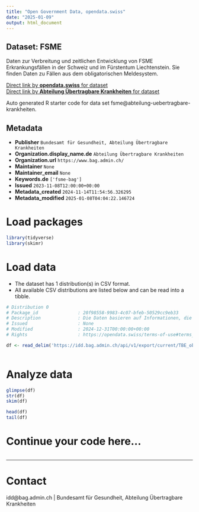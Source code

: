 ```yaml
---
title: "Open Government Data, opendata.swiss"
date: "2025-01-09"
output: html_document
---
```


## Dataset: FSME

Daten zur Verbreitung und zeitlichen Entwicklung von FSME Erkrankungsfällen in der Schweiz und im Fürstentum Liechtenstein. Sie finden Daten zu Fällen aus dem obligatorischen Meldesystem.

[Direct link by **opendata.swiss** for dataset](https://opendata.swiss/de/dataset/fsme1)<br>
[Direct link by **Abteilung Übertragbare Krankheiten** for dataset](https://idd.bag.admin.ch)

Auto generated R starter code for data set fsme@abteilung-uebertragbare-krankheiten.

## Metadata

- **Publisher** `Bundesamt für Gesundheit, Abteilung Übertragbare Krankheiten`
- **Organization.display_name.de** `Abteilung Übertragbare Krankheiten`
- **Organization.url** `https://www.bag.admin.ch/`
- **Maintainer** `None`
- **Maintainer_email** `None`
- **Keywords.de** `['fsme-bag']`
- **Issued** `2023-11-08T12:00:00+00:00`
- **Metadata_created** `2024-11-14T11:54:56.326295`
- **Metadata_modified** `2025-01-08T04:04:22.146724`


# Load packages

```r

library(tidyverse)
library(skimr)

```

# Load data

-   The dataset has 1 distribution(s) in CSV format.
-   All available CSV distributions are listed below and can be read into a tibble.

```r

# Distribution 0
# Package_id               : 20f98558-9983-4c07-bfeb-50529cc9eb33
# Description              : Die Daten basieren auf Informationen, die Laboratorien, Ärztinnen und Ärzte sowie Spitäler dem BAG im Rahmen der Meldepflicht übermittelt haben.
# Issued                   : None
# Modified                 : 2024-12-31T00:00:00+00:00
# Rights                   : https://opendata.swiss/terms-of-use#terms_by

df <- read_delim('https://idd.bag.admin.ch/api/v1/export/current/TBE_oblig/csv')



```

# Analyze data

```r

glimpse(df)
str(df)
skim(df)

head(df)
tail(df)

```

# Continue your code here...

```r

```

------------------------------------------------------------------------

# Contact

idd@bag.admin.ch | Bundesamt für Gesundheit, Abteilung Übertragbare Krankheiten
